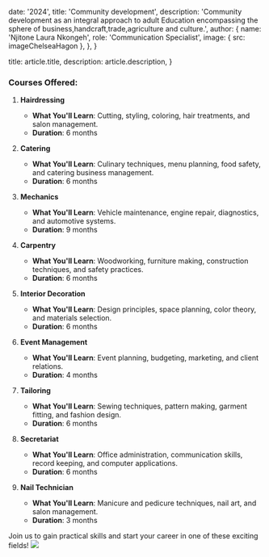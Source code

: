 
  date: '2024',
  title: 'Community development',
  description:
    'Community development as an integral approach to adult Education encompassing the sphere of business,handcraft,trade,agriculture and culture.',
  author: {
    name: 'Njitone Laura Nkongeh',
    role: 'Communication Specialist',
    image: { src: imageChelseaHagon },
  },
}

  title: article.title,
  description: article.description,
}




### Courses Offered:

1. **Hairdressing**
   - **What You'll Learn**: Cutting, styling, coloring, hair treatments, and salon management.
   - **Duration**: 6 months

2. **Catering**
   - **What You'll Learn**: Culinary techniques, menu planning, food safety, and catering business management.
   - **Duration**: 6 months

3. **Mechanics**
   - **What You'll Learn**: Vehicle maintenance, engine repair, diagnostics, and automotive systems.
   - **Duration**: 9 months

4. **Carpentry**
   - **What You'll Learn**: Woodworking, furniture making, construction techniques, and safety practices.
   - **Duration**: 6 months

5. **Interior Decoration**
   - **What You'll Learn**: Design principles, space planning, color theory, and materials selection.
   - **Duration**: 6 months

6. **Event Management**
   - **What You'll Learn**: Event planning, budgeting, marketing, and client relations.
   - **Duration**: 4 months

7. **Tailoring**
   - **What You'll Learn**: Sewing techniques, pattern making, garment fitting, and fashion design.
   - **Duration**: 6 months

8. **Secretariat**
   - **What You'll Learn**: Office administration, communication skills, record keeping, and computer applications.
   - **Duration**: 6 months

9. **Nail Technician**
   - **What You'll Learn**: Manicure and pedicure techniques, nail art, and salon management.
   - **Duration**: 3 months

Join us to gain practical skills and start your career in one of these exciting fields!
![](./pilot.jpg)
